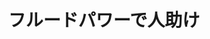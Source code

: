 ﻿---
title: "フルードパワーで人助け"
category: "工学院"
vol: "58"
interviewee: "北川・塚越 "
url: ""
tags: []
pdf: "58-3.pdf"
facephoto: ""
career: ""
preface: "ケーキなどの冷却材に使用されているというイメージの強いドライアイス。北川・塚越では、そのドライアイスを駆動力として評価している。リハビリ補助機から救助ロボットにまで応用可能な、流体による駆動力－フルードパワーの力を見ていただきたい。"
---

